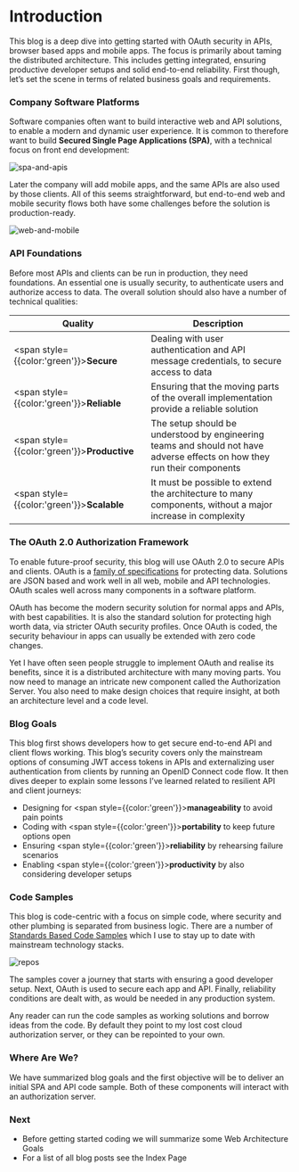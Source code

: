 # Introduction

This blog is a deep dive into getting started with OAuth security in APIs, browser based apps and mobile apps. The focus is primarily about taming the distributed architecture. This includes getting integrated, ensuring productive developer setups and solid end-to-end reliability. First though, let’s set the scene in terms of related business goals and requirements.

### Company Software Platforms

Software companies often want to build interactive web and API solutions, to enable a modern and dynamic user experience. It is common to therefore want to build **Secured Single Page Applications (SPA)**, with a technical focus on front end development:

![spa-and-apis](/images/1/spa-and-apis.jpg)

Later the company will add mobile apps, and the same APIs are also used by those clients. All of this seems straightforward, but end-to-end web and mobile security flows both have some challenges before the solution is production-ready.

![web-and-mobile](/images/1/web-and-mobile.jpg)

### API Foundations

Before most APIs and clients can be run in production, they need foundations. An essential one is usually security, to authenticate users and authorize access to data. The overall solution should also have a number of technical qualities:

| Quality | Description |
| ------- | ----------- | 
| <span style={{color:'green'}}>**Secure**</span> | Dealing with user authentication and API message credentials, to secure access to data |
| <span style={{color:'green'}}>**Reliable**</span> | Ensuring that the moving parts of the overall implementation provide a reliable solution |
| <span style={{color:'green'}}>**Productive**</span> | The setup should be understood by engineering teams and should not have adverse effects on how they run their components |
| <span style={{color:'green'}}>**Scalable**</span> | It must be possible to extend the architecture to many components, without a major increase in complexity |

### The OAuth 2.0 Authorization Framework

To enable future-proof security, this blog will use OAuth 2.0 to secure APIs and clients. OAuth is a [family of specifications](https://datatracker.ietf.org/doc/html/rfc6749) for protecting data. Solutions are JSON based and work well in all web, mobile and API technologies. OAuth scales well across many components in a software platform.

OAuth has become the modern security solution for normal apps and APIs, with best capabilities. It is also the standard solution for protecting high worth data, via stricter OAuth security profiles. Once OAuth is coded, the security behaviour in apps can usually be extended with zero code changes.

Yet I have often seen people struggle to implement OAuth and realise its benefits, since it is a distributed architecture with many moving parts. You now need to manage an intricate new component called the Authorization Server. You also need to make design choices that require insight, at both an architecture level and a code level.

### Blog Goals

This blog first shows developers how to get secure end-to-end API and client flows working. This blog’s security covers only the mainstream options of consuming JWT access tokens in APIs and externalizing user authentication from clients by running an OpenID Connect code flow. It then dives deeper to explain some lessons I’ve learned related to resilient API and client journeys:

- Designing for <span style={{color:'green'}}>**manageability**</span> to avoid pain points
- Coding with <span style={{color:'green'}}>**portability**</span> to keep future options open
- Ensuring <span style={{color:'green'}}>**reliability**</span> by rehearsing failure scenarios
- Enabling <span style={{color:'green'}}>**productivity**</span> by also considering developer setups

### Code Samples

This blog is code-centric with a focus on simple code, where security and other plumbing is separated from business logic. There are a number of [Standards Based Code Samples](https://github.com/gary-archer) which I use to stay up to date with mainstream technology stacks.

![repos](/images/1/repos.jpg)

The samples cover a journey that starts with ensuring a good developer setup. Next, OAuth is used to secure each app and API. Finally, reliability conditions are dealt with, as would be needed in any production system.

Any reader can run the code samples as working solutions and borrow ideas from the code. By default they point to my lost cost cloud authorization server, or they can be repointed to your own.

### Where Are We?

We have summarized blog goals and the first objective will be to deliver an initial SPA and API code sample. Both of these components will interact with an authorization server.

### Next

- Before getting started coding we will summarize some <Link href='/posts/web-architecture-goals'>Web Architecture Goals</Link>
- For a list of all blog posts see the <Link href='/posts/index'>Index Page</Link>
